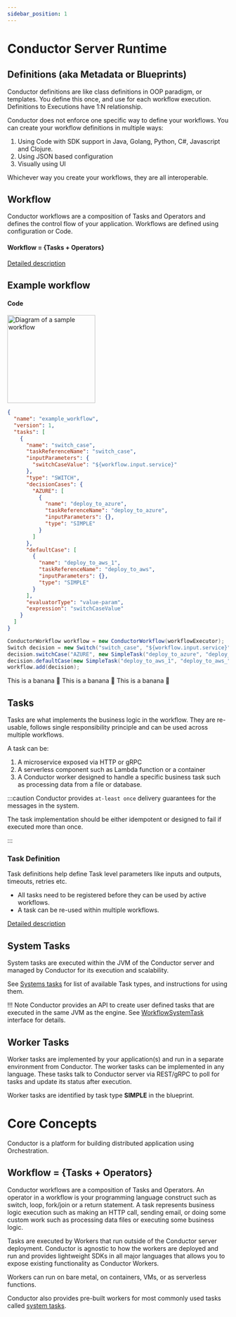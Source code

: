 ```yaml
---
sidebar_position: 1
---
```


# Conductor Server Runtime

## Definitions (aka Metadata or Blueprints)
Conductor definitions are like class definitions in OOP paradigm, or templates. 
You define this once, and use for each workflow execution. Definitions to Executions have 1:N relationship.

Conductor does not enforce one specific way to define your workflows.  You can create your workflow definitions in multiple ways:
1. Using Code with SDK support in Java, Golang, Python, C#, Javascript and Clojure.
2. Using JSON based configuration
3. Visually using UI

Whichever way you create your workflows, they are all interoperable.

## Workflow
Conductor workflows are a composition of Tasks and Operators and defines the control flow of your application.
Workflows are defined using configuration or Code.

#### Workflow = {Tasks + Operators}
[Detailed description](/configuration/workflowdef.html)

## Example workflow

#### Code

<Tabs>
  <TabItem value="Diagram" label="Diagram" default>
    <p align="left"><img src="/content/img/sample_workflow.jpg" alt="Diagram of a sample workflow" width="200" style={{paddingBottom: 10, paddingTop: 10}} /></p>
  </TabItem>
  <TabItem value="JSON" label="JSON">

```json title="JSON Code"
{
  "name": "example_workflow",
  "version": 1,
  "tasks": [
    {
      "name": "switch_case",
      "taskReferenceName": "switch_case",
      "inputParameters": {
        "switchCaseValue": "${workflow.input.service}"
      },
      "type": "SWITCH",
      "decisionCases": {
        "AZURE": [
          {
            "name": "deploy_to_azure",
            "taskReferenceName": "deploy_to_azure",
            "inputParameters": {},
            "type": "SIMPLE"
          }
        ]
      },
      "defaultCase": [
        {
          "name": "deploy_to_aws_1",
          "taskReferenceName": "deploy_to_aws",
          "inputParameters": {},
          "type": "SIMPLE"
        }
      ],
      "evaluatorType": "value-param",
      "expression": "switchCaseValue"
    }
  ]
}
```

  </TabItem>
  <TabItem value="Java" label="Java">

```java title="Java Code for the workflow"
ConductorWorkflow workflow = new ConductorWorkflow(workflowExecutor);
Switch decision = new Switch("switch_case", "${workflow.input.service}");
decision.switchCase("AZURE", new SimpleTask("deploy_to_azure", "deploy_to_azure"));
decision.defaultCase(new SimpleTask("deploy_to_aws_1", "deploy_to_aws_"));
workflow.add(decision);
```

  </TabItem>
  <TabItem value="Golang" label="Golang">
    This is a banana 🍌
  </TabItem>
  <TabItem value="Python" label="Python">
      This is a banana 🍌
  </TabItem>
  <TabItem value="CSharp" label="CSharp">
      This is a banana 🍌
  </TabItem>
</Tabs>

## Tasks
Tasks are what implements the business logic in the workflow.  They are re-usable, follows single responsibility principle and can be used across multiple workflows.

A task can be:

1. A microservice exposed via HTTP or gRPC
2. A serverless component such as Lambda function or a container
3. A Conductor worker designed to handle a specific business task such as processing data from a file or database.

:::caution
Conductor provides `at-least once` delivery guarantees for the messages in the system.

The task implementation should be either idempotent or designed to fail if executed more than once.

:::

### Task Definition
Task definitions help define Task level parameters like inputs and outputs, timeouts, retries etc.

* All tasks need to be registered before they can be used by active workflows.
* A task can be re-used within multiple workflows.

[Detailed description](/configuration/taskdef.html)

## System Tasks
System tasks are executed within the JVM of the Conductor server and managed by Conductor for its execution and scalability.

See [Systems tasks](/configuration/systask.html) for list of available Task types, and instructions for using them.

!!! Note
Conductor provides an API to create user defined tasks that are executed in the same JVM as the engine.	See [WorkflowSystemTask](https://github.com/Netflix/conductor/blob/main/core/src/main/java/com/netflix/conductor/core/execution/tasks/WorkflowSystemTask.java) interface for details.

## Worker Tasks
Worker tasks are implemented by your application(s) and run in a separate environment from Conductor. The worker tasks can be implemented in any language.  These tasks talk to Conductor server via REST/gRPC to poll for tasks and update its status after execution.

Worker tasks are identified by task type __SIMPLE__ in the blueprint.

# Core Concepts
Conductor is a platform for building distributed application using Orchestration.

## Workflow = {Tasks + Operators}

Conductor workflows are a composition of Tasks and Operators.  An operator in a workflow is your programming language construct such as switch, loop, fork/join or a return statement. A task represents business logic execution such as making an HTTP call, sending email, or doing some custom work such as processing data files or executing some business logic.

Tasks are executed by Workers that run outside of the Conductor server deployment.  Conductor is agnostic to how the workers are deployed and run and provides lightweight SDKs in all major languages that allows you to expose existing functionality as Conductor Workers.

Workers can run on bare metal, on containers, VMs, or as serverless functions.  

Conductor also provides pre-built workers for most commonly used tasks called [system tasks](/content/docs/getting-started/concepts/system-tasks).


